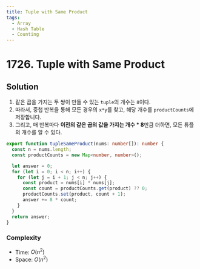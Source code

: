```yaml
---
title: Tuple with Same Product
tags:
  - Array
  - Hash Table
  - Counting
---
```


# 1726. Tuple with Same Product

<Badges>
  <LevelBadge level="medium" />
  <TopicBadge name="Array" slug="array" />
  <TopicBadge name="Hash Table" slug="hash-table" />
  <TopicBadge name="Counting" slug="counting" />
</Badges>

## Solution

1. 같은 곱을 가지는 두 쌍이 만들 수 있는 `tuple`의 개수는 `8`이다.
2. 따라서, 중첩 반복을 통해 모든 경우의 `x*y`를 찾고, 해당 개수를 `productCounts`에 저장합니다.
3. 그리고, 매 반복마다 **이전의 같은 곱의 값을 가지는 개수 \* 8**만큼 더하면, 모든 튜플의 개수를 알 수 있다.

```typescript filename="solution.ts" copy
export function tupleSameProduct(nums: number[]): number {
  const n = nums.length;
  const productCounts = new Map<number, number>();

  let answer = 0;
  for (let i = 0; i < n; i++) {
    for (let j = i + 1; j < n; j++) {
      const product = nums[i] * nums[j];
      const count = productCounts.get(product) ?? 0;
      productCounts.set(product, count + 1);
      answer += 8 * count;
    }
  }
  return answer;
}
```

### Complexity

- Time: $O(n ^ 2)$
- Space: $O(n ^ 2)$

<ProblemLink
  codingSite="leetcode"
  href="https://leetcode.com/problems/tuple-with-same-product"
  title="Tuple with Same Product"
/>
